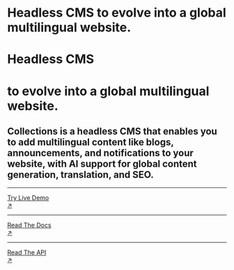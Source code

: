 
<div className="grid grid-cols-1 lg:grid-cols-3 gap-8 mt-8 md:mt-20">
  <div className="cols-span-1 lg:col-span-2">
    <div className="block md:hidden mb-8">
      <h1 className="text-5xl font-black leading-compact">
        <span className="nx-text-primary-600">Headless CMS</span>
        <span> to evolve into a global multilingual website.</span>
      </h1>
    </div>
    <div className="hidden md:block mb-12">
      <h1 className="text-8xl font-black leading-compact">
        <span className="nx-text-primary-600">Headless CMS</span>
      </h1>
      <h1 className="text-8xl font-black">to evolve into a global multilingual website.</h1>
    </div>
    <h2 className="text-lg leading-relaxed">
      Collections is a headless CMS that enables you to add multilingual content like blogs,
      announcements, and notifications to your website, with AI support for global content
      generation, translation, and SEO.
    </h2>
  </div>
  <div className="mt-4">
    <hr />
    <a
      target="_blank"
      href="https://app.collectionsdemo.live/admin/"
      rel="dofollow"
      className="hover:nx-text-primary-600 hover:underline"
    >
      <div className="flex py-5">
        <div className="flex-auto">Try Live Demo</div>
        <div className="flex-none">↗</div>
      </div>
    </a>
    <hr />
    <a href="docs/home" className="hover:nx-text-primary-600 hover:underline">
      <div className="flex py-5">
        <div className="flex-auto">Read The Docs</div>
        <div className="flex-none">↗</div>
      </div>
    </a>
    <hr />
    <a href="reference/api" className="hover:nx-text-primary-600 hover:underline">
      <div className="flex py-5">
        <div className="flex-auto">Read The API</div>
        <div className="flex-none">↗</div>
      </div>
    </a>
  </div>
</div>

